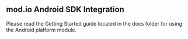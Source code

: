 ## mod.io Android SDK Integration

Please read the Getting Started guide located in the docs folder for using the Android platform module.
